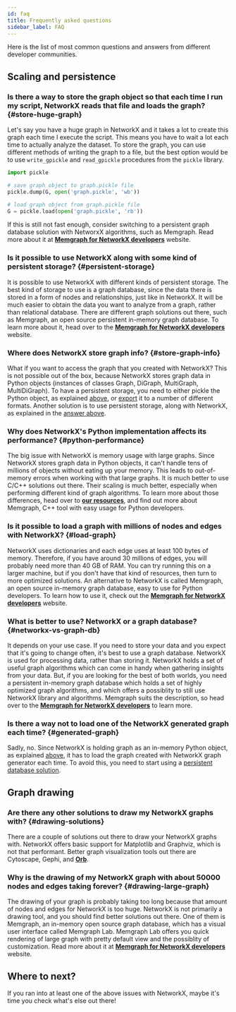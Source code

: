 ```yaml
---
id: faq
title: Frequently asked questions
sidebar_label: FAQ
---
```




Here is the list of most common questions and answers from different developer communities. 

## Scaling and persistence

### Is there a way to store the graph object so that each time I run my script, NetworkX reads that file and loads the graph? {#store-huge-graph}

Let's say you have a huge graph in NetworkX and it takes a lot to create this graph each time I execute the script. This means you have to wait a lot each time to actually analyze the dataset. To store the graph, you can use different methods of writing the graph to a file, but the best option would be to use `write_gpickle` and `read_gpickle` procedures from the `pickle` library.

```python
import pickle

# save graph object to graph.pickle file
pickle.dump(G, open('graph.pickle', 'wb'))

# load graph object from graph.pickle file
G = pickle.load(open('graph.pickle', 'rb'))
```

If this is still not fast enough, consider switching to a persistent graph database solution with NetworxX algorithms, such as Memgraph. Read more about it at [**Memgraph for NetworkX developers**](https://memgraph.com/memgraph-for-networkx?utm_source=networkx-guide&utm_medium=referral&utm_campaign=networkx_ppp&utm_term=faq&utm_content=storehugegraph) website.

### Is it possible to use NetworkX along with some kind of persistent storage? {#persistent-storage}

It is possible to use NetworkX with different kinds of persistent storage. The best kind of storage to use is a graph database, since the data there is stored in a form of nodes and relationships, just like in NetworkX. It will be much easier to obtain the data you want to analyze from a graph, rather than relational database. There are different graph solutions out there, such as Memgraph, an open source persistent in-memory graph database. To learn more about it, head over to the [**Memgraph for NetworkX developers**](https://memgraph.com/memgraph-for-networkx?utm_source=networkx-guide&utm_medium=referral&utm_campaign=networkx_ppp&utm_term=faq&utm_content=persistentstorage) website.

### Where does NetworkX store graph info? {#store-graph-info}

What if you want to access the graph that you created with NetworkX? This is not possible out of the box, because NetworkX stores graph data in Python objects (instances of classes Graph, DiGraph, MultiGraph, MultiDiGraph). To have a persistent storage, you need to either pickle the Python object, as explained [above](#store-huge-graph), or [export](/basics#writing-graphs) it to a number of different formats. Another solution is to use persistent storage, along with NetworkX, as explained in the [answer above](#persistent-storage).

### Why does NetworkX's Python implementation affects its performance? {#python-performance}

The big issue with NetworkX is memory usage with large graphs. Since NetworkX stores graph data in Python objects, it can't handle tens of millions of objects without eating up your memory. This leads to out-of-memory errors when working with that large graphs. It is much better to use C/C++ solutions out there. Their scaling is much better, especially when performing different kind of graph algorithms. To learn more about those differences, head over to [**our resources**](https://memgraph.com/memgraph-for-networkx?utm_source=networkx-guide&utm_medium=referral&utm_campaign=networkx_ppp&utm_term=faq&utm_content=pythonperformance), and find out more about Memgraph, C++ tool with easy usage for Python developers.

### Is it possible to load a graph with millions of nodes and edges with NetworkX? {#load-graph}

NetworkX uses dictionaries and each edge uses at least 100 bytes of memory. Therefore, if you have around 30 millions of edges, you will probably need more than 40 GB of RAM. You can try running this on a larger machine, but if you don't have that kind of resources, then turn to more optimized solutions. An alternative to NetworkX is called Memgraph, an open source in-memory graph database, easy to use for Python developers. To learn how to use it, check out the [**Memgraph for NetworkX developers**](https://memgraph.com/memgraph-for-networkx?utm_source=networkx-guide&utm_medium=referral&utm_campaign=networkx_ppp&utm_term=faq&utm_content=loadgraph) website.

### What is better to use? NetworkX or a graph database? {#networkx-vs-graph-db}

It depends on your use case. If you need to store your data and you expect that it's going to change often, it's best to use a graph database. NetworkX is used for processing data, rather than storing it. NetworkX holds a set of useful graph algorithms which can come in handy when gathering insights from your data. But, if you are looking for the best of both worlds, you need a persistent in-memory graph database which holds a set of highly optimized graph algorithms, and which offers a possiblity to still use NetworkX library and algorithms. Memgraph suits the description, so head over to the [**Memgraph for NetworkX developers**](https://memgraph.com/memgraph-for-networkx?utm_source=networkx-guide&utm_medium=referral&utm_campaign=networkx_ppp&utm_term=faq&utm_content=networkxvsgraphdb) to learn more.

### Is there a way not to load one of the NetworkX generated graph each time? {#generated-graph}

Sadly, no. Since NetworkX is holding graph as an in-memory Python object, as explained [above](#store-graph-info), it has to load the graph created with NetworkX graph generator each time. To avoid this, you need to start using a [persistent database solution](#persistent-storage). 

## Graph drawing

### Are there any other solutions to draw my NetworkX graphs with? {#drawing-solutions}

There are a couple of solutions out there to draw your NetworkX graphs with. NetworkX offers basic support for Matplotlib and Graphviz, which is not that performant. Better graph visualization tools out there are Cytoscape, Gephi, and [**Orb**](https://github.com/memgraph/orb). 


### Why is the drawing of my NetworkX graph with about 50000 nodes and edges taking forever? {#drawing-large-graph}

The drawing of your graph is probably taking too long because that amount of nodes and edges for NetworkX is too huge. NetworkX is not primarily a drawing tool, and you should find better solutions out there. One of them is Memgraph, an in-memory open source graph database, which has a visual user interface called Memgraph Lab. Memgraph Lab offers you quick rendering of large graph with pretty default view and the possiblity of customization. Read more about it at [**Memgraph for NetworkX developers**](https://memgraph.com/memgraph-for-networkx?utm_source=networkx-guide&utm_medium=referral&utm_campaign=networkx_ppp&utm_term=faq&utm_content=drawinglargegraph) website.


## Where to next?

If you ran into at least one of the above issues with NetworkX, maybe it's time you check what's else out there! 

<CtaButton title="Memgraph for NetworkX developers" url="https://memgraph.com/memgraph-for-networkx?utm_source=networkx-guide&utm_medium=referral&utm_campaign=networkx_ppp&utm_term=faq&utm_content=ctabutton"></CtaButton>
